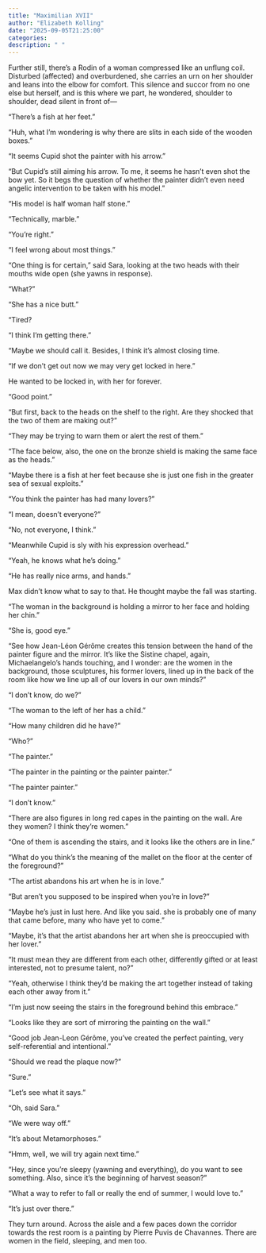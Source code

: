 ```yaml
---
title: "Maximilian XVII"
author: "Elizabeth Kolling"
date: "2025-09-05T21:25:00"
categories: 
description: " "
---
```



Further still, there’s a Rodin of a woman compressed like an unflung coil. Disturbed (affected) and overburdened, she carries an urn on her shoulder and leans into the elbow for comfort. This silence and succor from no one else but herself, and is this where we part, he wondered, shoulder to shoulder, dead silent in front of—

“There’s a fish at her feet.”

“Huh, what I’m wondering is why there are slits in each side of the wooden boxes.”

“It seems Cupid shot the painter with his arrow.”

“But Cupid’s still aiming his arrow. To me, it seems he hasn’t even shot the bow yet. So it begs the question of whether the painter didn’t even need angelic intervention to be taken with his model.”

“His model is half woman half stone.”

“Technically, marble.”

“You’re right.”

“I feel wrong about most things.”

“One thing is for certain,” said Sara, looking at the two heads with their mouths wide open (she yawns in response).

“What?”

“She has a nice butt.”

“Tired? 

“I think I’m getting there.”

“Maybe we should call it. Besides, I think it’s almost closing time. 

“If we don’t get out now we may very get locked in here.”

He wanted to be locked in, with her for forever.

“Good point.”

“But first, back to the heads on the shelf to the right. Are they shocked that the two of them are making out?”

“They may be trying to warn them or alert the rest of them.”

“The face below, also, the one on the bronze shield is making the same face as the heads.”

“Maybe there is a fish at her feet because she is just one fish in the greater sea of sexual exploits.”

“You think the painter has had many lovers?”

“I mean, doesn’t everyone?”

“No, not everyone, I think.”

“Meanwhile Cupid is sly with his expression overhead.”

“Yeah, he knows what he’s doing.”

“He has really nice arms, and hands.”

Max didn’t know what to say to that. He thought maybe the fall was starting.

“The woman in the background is holding a mirror to her face and holding her chin.”

“She is, good eye.”

“See how Jean-Léon Gérôme creates this tension between the hand of the painter figure and the mirror. It’s like the Sistine chapel, again, Michaelangelo’s hands touching, and I wonder: are the women in the background, those sculptures, his former lovers, lined up in the back of the room like how we line up all of our lovers in our own minds?”

“I don’t know, do we?"

“The woman to the left of her has a child.” 

“How many children did he have?”

“Who?”

“The painter.”

“The painter in the painting or the painter painter.”

“The painter painter.”

“I don’t know.”

“There are also figures in long red capes in the painting on the wall. Are they women? I think they’re women.”

“One of them is ascending the stairs, and it looks like the others are in line.”

“What do you think’s the meaning of the mallet on the floor at the center of the foreground?”

“The artist abandons his art when he is in love.” 

“But aren’t you supposed to be inspired when you’re in love?”

“Maybe he’s just in lust here. And like you said. she is probably one of many that came before, many who have yet to come.”

“Maybe, it’s that the artist abandons her art when she is preoccupied with her lover.”

“It must mean they are different from each other, differently gifted or at least interested, not to presume talent, no?”

“Yeah, otherwise I think they’d be making the art together instead of taking each other away from it.” 

“I’m just now seeing the stairs in the foreground behind this embrace.” 

“Looks like they are sort of mirroring the painting on the wall.”

“Good job Jean-Leon Gérôme, you’ve created the perfect painting, very self-referential and intentional.”

“Should we read the plaque now?”

“Sure.” 

“Let’s see what it says.”

“Oh, said Sara.” 

“We were way off.”

“It’s about Metamorphoses.” 

“Hmm, well, we will try again next time.”

“Hey, since you’re sleepy (yawning and everything), do you want to see something. Also, since it’s the beginning of harvest season?”

“What a way to refer to fall or really the end of summer, I would love to.”

“It’s just over there.”

They turn around. Across the aisle and a few paces down the corridor towards the rest room is a painting by Pierre Puvis de Chavannes. There are women in the field, sleeping, and men too. 
